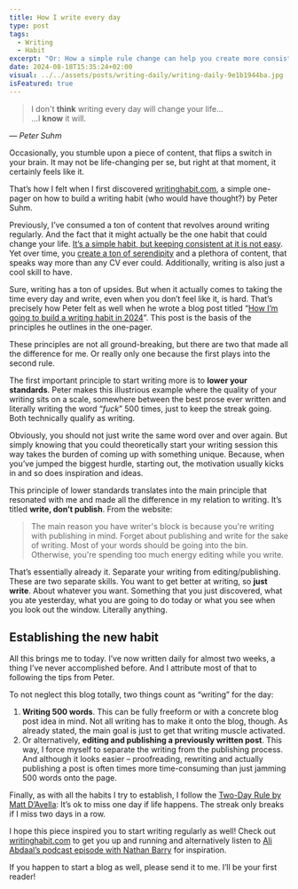 ```yaml
---
title: How I write every day
type: post
tags:
  - Writing
  - Habit
excerpt: "Or: How a simple rule change can help you create more consistently."
date: 2024-08-18T15:35:24+02:00
visual: ../../assets/posts/writing-daily/writing-daily-9e1b1944ba.jpg
isFeatured: true
---
```


> I don't **think** writing every day will change your life...  
> ...I **know** it will.

_— Peter Suhm_

Occasionally, you stumble upon a piece of content, that flips a switch in your brain. It may not be life-changing per se, but right at that moment, it certainly feels like it.

That’s how I felt when I first discovered [writinghabit.com](https://writinghabit.com/), a simple one-pager on how to build a writing habit (who would have thought?) by Peter Suhm. 

Previously, I’ve consumed a ton of content that revolves around writing regularly. And the fact that it might actually be the one habit that could change your life. [It’s a simple habit, but keeping consistent at it is not easy](/simple-actions-great-impact). Yet over time, you [create a ton of serendipity](https://perell.com/essay/serendipity/) and a plethora of content, that speaks way more than any CV ever could. Additionally, writing is also just a cool skill to have.

Sure, writing has a ton of upsides. But when it actually comes to taking the time every day and write, even when you don’t feel like it, is hard. That’s precisely how Peter felt as well when he wrote a blog post titled “[How I’m going to build a writing habit in 2024](https://petersuhm.com/posts/writing-habit/)”. This post is the basis of the principles he outlines in the one-pager.

These principles are not all ground-breaking, but there are two that made all the difference for me. Or really only one because the first plays into the second rule.

The first important principle to start writing more is to **lower your standards**. Peter makes this illustrious example where the quality of your writing sits on a scale, somewhere between the best prose ever written and literally writing the word “_fuck_” 500 times, just to keep the streak going. Both technically qualify as writing.

Obviously, you should not just write the same word over and over again. But simply knowing that you could theoretically start your writing session this way takes the burden of coming up with something unique. Because, when you’ve jumped the biggest hurdle, starting out, the motivation usually kicks in and so does inspiration and ideas.

This principle of lower standards translates into the main principle that resonated with me and made all the difference in my relation to writing. It’s titled **write, don’t publish**. From the website:

> The main reason you have writer's block is because you're writing with publishing in mind. Forget about publishing and write for the sake of writing. Most of your words should be going into the bin. Otherwise, you're spending too much energy editing while you write.

That’s essentially already it. Separate your writing from editing/publishing. These are two separate skills. You want to get better at writing, so **just write**. About whatever you want. Something that you just discovered, what you ate yesterday, what you are going to do today or what you see when you look out the window. Literally anything.

## Establishing the new habit
All this brings me to today. I’ve now written daily for almost two weeks, a thing I’ve never accomplished before. And I attribute most of that to following the tips from Peter.

To not neglect this blog totally, two things count as “writing” for the day:
1. **Writing 500 words**. This can be fully freeform or with a concrete blog post idea in mind. Not all writing has to make it onto the blog, though. As already stated, the main goal is just to get that writing muscle activated.
2. Or alternatively, **editing and publishing a previously written post**. This way, I force myself to separate the writing from the publishing process. And although it looks easier – proofreading, rewriting and actually publishing a post is often times more time-consuming than just jamming 500 words onto the page.

Finally, as with all the habits I try to establish, I follow the [Two-Day Rule by Matt D’Avella](https://youtu.be/bfLHTLQZ5nc): It’s ok to miss one day if life happens. The streak only breaks if I miss two days in a row.

I hope this piece inspired you to start writing regularly as well! Check out [writinghabit.com](https://writinghabit.com/) to get you up and running and alternatively listen to [Ali Abdaal’s podcast episode with Nathan Barry](https://aliabdaal.com/podcast/nathan-barry/) for inspiration.

If you happen to start a blog as well, please send it to me. I’ll be your first reader!
